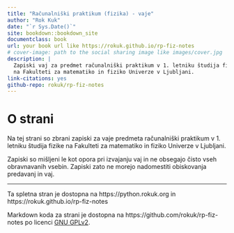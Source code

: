 ```yaml
--- 
title: "Računalniški praktikum (fizika) - vaje"
author: "Rok Kuk"
date: "`r Sys.Date()`"
site: bookdown::bookdown_site
documentclass: book
url: your book url like https://rokuk.github.io/rp-fiz-notes
# cover-image: path to the social sharing image like images/cover.jpg
description: |
  Zapiski vaj za predmet računalniški praktikum v 1. letniku študija fizike 
  na Fakulteti za matematiko in fiziko Univerze v Ljubljani.
link-citations: yes
github-repo: rokuk/rp-fiz-notes
---
```


# O strani {-}

Na tej strani so zbrani zapiski za vaje predmeta računalniški praktikum v 1. letniku študija fizike na Fakulteti za matematiko in fiziko Univerze v Ljubljani.

Zapiski so mišljeni le kot opora pri izvajanju vaj in ne obsegajo čisto vseh obravnavanih vsebin. Zapiski zato ne morejo nadomestiti obiskovanja predavanj in vaj.

___

Ta spletna stran je dostopna na https://python.rokuk.org in 
https://rokuk.github.io/rp-fiz-notes

Markdown koda za strani je dostopna na https://github.com/rokuk/rp-fiz-notes 
po licenci [GNU GPLv2](https://github.com/rokuk/rp-fiz-notes/blob/main/LICENSE).

